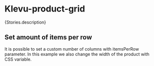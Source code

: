 

<Meta of={Stories} />

# Klevu-product-grid

<Description>{Stories.description}</Description>

<Canvas of={Stories.ProductGrid}></Canvas>

## Set amount of items per row

It is possible to set a custom number of columns with itemsPerRow parameter.
In this example we also change the width of the product with CSS variable.

<Canvas of={Stories.ProductGridWithItemsPerRow}></Canvas>
